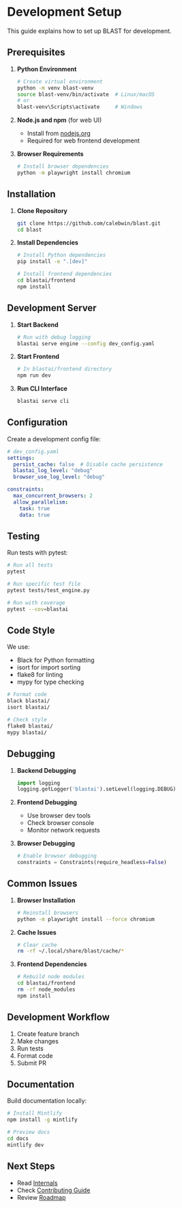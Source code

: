 # Development Setup

This guide explains how to set up BLAST for development.

## Prerequisites

1. **Python Environment**
   ```bash
   # Create virtual environment
   python -m venv blast-venv
   source blast-venv/bin/activate  # Linux/macOS
   # or
   blast-venv\Scripts\activate     # Windows
   ```

2. **Node.js and npm** (for web UI)
   - Install from [nodejs.org](https://nodejs.org)
   - Required for web frontend development

3. **Browser Requirements**
   ```bash
   # Install browser dependencies
   python -m playwright install chromium
   ```

## Installation

1. **Clone Repository**
   ```bash
   git clone https://github.com/calebwin/blast.git
   cd blast
   ```

2. **Install Dependencies**
   ```bash
   # Install Python dependencies
   pip install -e ".[dev]"

   # Install frontend dependencies
   cd blastai/frontend
   npm install
   ```

## Development Server

1. **Start Backend**
   ```bash
   # Run with debug logging
   blastai serve engine --config dev_config.yaml
   ```

2. **Start Frontend**
   ```bash
   # In blastai/frontend directory
   npm run dev
   ```

3. **Run CLI Interface**
   ```bash
   blastai serve cli
   ```

## Configuration

Create a development config file:

```yaml
# dev_config.yaml
settings:
  persist_cache: false  # Disable cache persistence
  blastai_log_level: "debug"
  browser_use_log_level: "debug"

constraints:
  max_concurrent_browsers: 2
  allow_parallelism:
    task: true
    data: true
```

## Testing

Run tests with pytest:

```bash
# Run all tests
pytest

# Run specific test file
pytest tests/test_engine.py

# Run with coverage
pytest --cov=blastai
```

## Code Style

We use:
- Black for Python formatting
- isort for import sorting
- flake8 for linting
- mypy for type checking

```bash
# Format code
black blastai/
isort blastai/

# Check style
flake8 blastai/
mypy blastai/
```

## Debugging

1. **Backend Debugging**
   ```python
   import logging
   logging.getLogger('blastai').setLevel(logging.DEBUG)
   ```

2. **Frontend Debugging**
   - Use browser dev tools
   - Check browser console
   - Monitor network requests

3. **Browser Debugging**
   ```python
   # Enable browser debugging
   constraints = Constraints(require_headless=False)
   ```

## Common Issues

1. **Browser Installation**
   ```bash
   # Reinstall browsers
   python -m playwright install --force chromium
   ```

2. **Cache Issues**
   ```bash
   # Clear cache
   rm -rf ~/.local/share/blast/cache/*
   ```

3. **Frontend Dependencies**
   ```bash
   # Rebuild node modules
   cd blastai/frontend
   rm -rf node_modules
   npm install
   ```

## Development Workflow

1. Create feature branch
2. Make changes
3. Run tests
4. Format code
5. Submit PR

## Documentation

Build documentation locally:

```bash
# Install Mintlify
npm install -g mintlify

# Preview docs
cd docs
mintlify dev
```

## Next Steps

- Read [Internals](/development/internals)
- Check [Contributing Guide](/development/contributing)
- Review [Roadmap](/development/roadmap)
